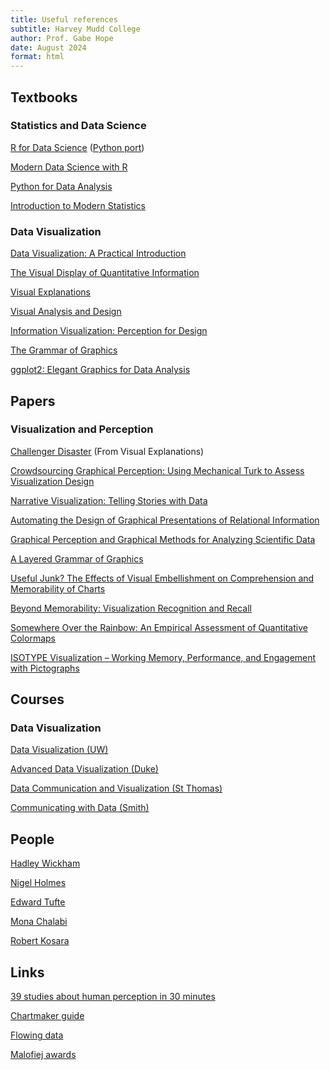 ```yaml
---
title: Useful references
subtitle: Harvey Mudd College
author: Prof. Gabe Hope
date: August 2024
format: html
---
```



## Textbooks

### Statistics and Data Science

[R for Data Science](https://r4ds.hadley.nz/) ([Python port](https://byuidatascience.github.io/python4ds/))

[Modern Data Science with R](https://mdsr-book.github.io/mdsr3e/)

[Python for Data Analysis](https://wesmckinney.com/book/)

[Introduction to Modern Statistics](https://openintro-ims.netlify.app/)

### Data Visualization

[Data Visualization: A Practical Introduction](https://socviz.co/)

[The Visual Display of Quantitative Information](https://www.edwardtufte.com/book/the-visual-display-of-quantitative-information/)

[Visual Explanations](https://www.edwardtufte.com/tufte/books_visex)

[Visual Analysis and Design](https://www.cs.ubc.ca/~tmm/vadbook/)

[Information Visualization: Perception for Design](https://www.amazon.com/Information-Visualization-Perception-Interactive-Technologies-ebook/dp/B083K5LJSF/ref=tmm_kin_swatch_0?_encoding=UTF8&qid=&sr=)

[The Grammar of Graphics](https://www.amazon.com/Grammar-Graphics-Statistics-Computing/dp/0387245448)

[ggplot2: Elegant Graphics for Data Analysis](https://ggplot2-book.org/)

## Papers

### Visualization and Perception

[Challenger Disaster](https://williamwolff.org/wp-content/uploads/2013/01/tufte-challenger-1997.pdf) (From Visual Explanations)

[Crowdsourcing Graphical Perception: Using Mechanical
Turk to Assess Visualization Design](https://www.cs.kent.edu/~javed/class-P2P12F/papers-2012/PAPER2012-2010-MTurk-CHI.pdf)

[Narrative Visualization: Telling Stories with Data](https://hci.ucsd.edu/220/NarrativeVisualization.pdf)

[Automating the Design of Graphical Presentations of Relational Information](https://dl.acm.org/doi/pdf/10.1145/22949.22950)

[Graphical Perception and Graphical Methods for Analyzing Scientific Data](https://www.jstor.org/stable/pdf/1695272.pdf?casa_token=jrW4sMKukmsAAAAA:gcJStbo7jLxNX4GFvfXZjRsy1DvG7vOWOuNIICL54Fv6tvc2SVoGn8nB-Y-U3YiIXLkOhPW2OP2xa4t9wEMARHfIKevnc-rY454e1-20jj7sCrbGYFhF)

[A Layered Grammar of Graphics](https://vita.had.co.nz/papers/layered-grammar.pdf)

[Useful Junk? The Effects of Visual Embellishment
on Comprehension and Memorability of Charts](http://www.stat.columbia.edu/~gelman/communication/Bateman2010.pdf)

[Beyond Memorability: Visualization Recognition and Recall](https://ieeexplore.ieee.org/stamp/stamp.jsp?arnumber=7192646&casa_token=myzvkGwWUYQAAAAA:P6sFJFLm7fnphu99pYH6WZLSnx1W9JzbZRm-ixi3-WD90G9Vkx0t-O6ckFLFKJWwi6HHCKmMig)

[Somewhere Over the Rainbow: An Empirical Assessment
of Quantitative Colormaps](https://idl.cs.washington.edu/files/2018-QuantitativeColor-CHI.pdf)

[ISOTYPE Visualization – Working Memory, Performance,
and Engagement with Pictographs](https://dl.acm.org/doi/pdf/10.1145/2702123.2702275?casa_token=3V9iiKwQjTgAAAAA:ogYFSNliqmfchUX3_-LTZCDGvuz863Bar9c4fxOopVndHJ4TkEcYbmoqDFLx1OeMEz-xHLClKhhFZA)

## Courses

### Data Visualization

[Data Visualization (UW)](https://courses.cs.washington.edu/courses/cse442/24wi/)

[Advanced Data Visualization (Duke)](https://vizdata.org/)

[Data Communication and Visualization (St Thomas)](https://ameliamn.github.io/STAT336/)

[Communicating with Data (Smith)](https://www.science.smith.edu/~jcrouser/SDS136/)

## People

[Hadley Wickham](https://hadley.nz/)

[Nigel Holmes](https://nigelholmes.com/)

[Edward Tufte](https://www.edwardtufte.com/)

[Mona Chalabi](https://monachalabi.com)

[Robert Kosara](https://eagereyes.org/)

## Links

[39 studies about human perception in 30 minutes](https://medium.com/@kennelliott/39-studies-about-human-perception-in-30-minutes-4728f9e31a73)

[Chartmaker guide](https://chartmaker.visualisingdata.com/)

[Flowing data](https://flowingdata.com/)

[Malofiej awards](https://www.malofiejgraphics.com/historia-y-ediciones-anteriores)

